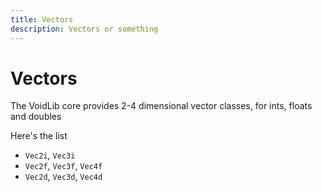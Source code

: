 ```yaml
---
title: Vectors
description: Vectors or something
---
```


# Vectors

The VoidLib core provides 2-4 dimensional vector classes, for ints, floats and doubles

Here's the list
- `Vec2i`, `Vec3i`
- `Vec2f`, `Vec3f`, `Vec4f`
- `Vec2d`, `Vec3d`, `Vec4d`

